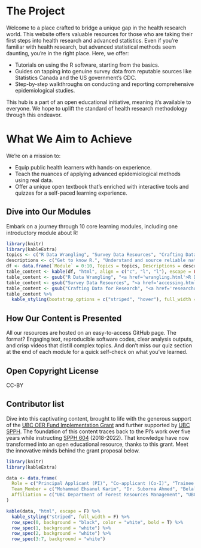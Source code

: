 # The Project {.unnumbered}

Welcome to a place crafted to bridge a unique gap in the health research world. This website offers valuable resources for those who are taking their first steps into health research and advanced statistics. Even if you're familiar with health research, but advanced statistical methods seem daunting, you're in the right place. Here, we offer:

-   Tutorials on using the R software, starting from the basics.
-   Guides on tapping into genuine survey data from reputable sources like Statistics Canada and the US government's CDC.
-   Step-by-step walkthroughs on conducting and reporting comprehensive epidemiological studies.

This hub is a part of an open educational initiative, meaning it's available to everyone. We hope to uplift the standard of health research methodology through this endeavor.

# What We Aim to Achieve {.unnumbered}

We're on a mission to:

-   Equip public health learners with hands-on experience.
-   Teach the nuances of applying advanced epidemiological methods using real data.
-   Offer a unique open textbook that's enriched with interactive tools and quizzes for a self-paced learning experience.

## Dive into Our Modules {.unnumbered}

Embark on a journey through 10 core learning modules, including one introductory module about R:

```r
library(knitr)
library(kableExtra)
topics <- c("R Data Wrangling", "Survey Data Resources", "Crafting Data for Research", "Grasping Confounding", "Adjustment Techniques", "Complex Survey Analysis", "Missing Data", "Propensity Score Analysis", "Reporting Your Analysis", "Machine Learning", "Role of Machine Learning in Causal Inference")
descriptions <- c("Get to know R.", "Understand and source reliable national survey data.", "Customize data to your research query.", "Delve into the concept and its implications.", "Adjusting for covariates in a multivariate analysis.", "Handle intricate data sets.", "Understand and tackle gaps in your data.", "Dive deeper into advanced analyses.", "Guidelines to share your findings.", "Introduction to key concepts, algorithms, and applications.", "Discusses the potential pitfalls and challenges in merging machine learning with causal inference, and a way forward.")
df <- data.frame(`Module` = 0:10, Topics = topics, Descriptions = descriptions)
table_content <- kable(df, "html", align = c("c", "l", "l"), escape = FALSE)
table_content <- gsub("R Data Wrangling", "<a href='wrangling.html'>R Data Wrangling</a>", table_content)
table_content <- gsub("Survey Data Resources", "<a href='accessing.html'>Survey Data Resources</a>", table_content)
table_content <- gsub("Crafting Data for Research", "<a href='researchquestion.html'>Crafting Data for Research</a>", table_content)
table_content %>%
  kable_styling(bootstrap_options = c("striped", "hover"), full_width = F)
```

## How Our Content is Presented {.unnumbered}

All our resources are hosted on an easy-to-access GitHub page. The format? Engaging text, reproducible software codes, clear analysis outputs, and crisp videos that distill complex topics. And don't miss our quiz section at the end of each module for a quick self-check on what you've learned.

## Open Copyright License {.unnumbered}

CC-BY

## Contributor list

::: callout-tip
Dive into this captivating content, brought to life with the generous support of the [UBC OER Fund Implementation Grant](https://oerfund.open.ubc.ca/oer-implementation-grants) and further supported by [UBC SPPH](https://spph.ubc.ca/). The foundation of this content traces back to the PI's work over five years while instructing [SPPH 604](https://spph.ubc.ca/graduate-courses/) (2018-2022). That knowledge have now transformed into an open educational resource, thanks to this grant. Meet the innovative minds behind the grant proposal below.
:::

```r
library(knitr)
library(kableExtra)

data <- data.frame(
  Role = c("Principal Applicant (PI)", "Co-applicant (Co-I)", "Trainee co-applicants", "", "", "", ""),
  Team_Member = c("Mohammad Ehsanul Karim", "Dr. Suborna Ahmed", "Belal Hossain", "Fardowsa Yusuf", "Hanna Frank", "Dr. Michael Asamoah-Boaheng", "Chuyi (Astra) Zheng"),
  Affiliation = c("UBC Department of Forest Resources Management", "UBC Department of Forest Resources Management", "UBC School of Population and Public Health", "UBC School of Population and Public Health", "UBC School of Population and Public Health", "UBC Department of Emergency Medicine", "UBC Faculty of Arts")
)

kable(data, "html", escape = F) %>%
  kable_styling("striped", full_width = F) %>%
  row_spec(0, background = "black", color = "white", bold = T) %>%
  row_spec(1, background = "white") %>%
  row_spec(2, background = "white") %>%
  row_spec(3:7, background = "white")

```
